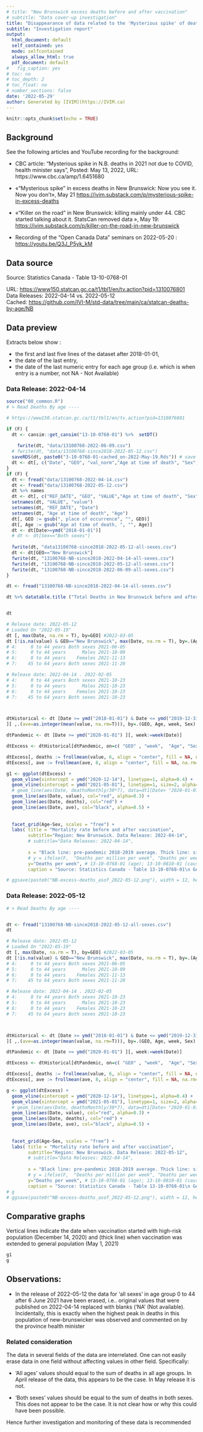 ---
# title: "New Brunswick excess deaths before and after vaccination"
# subtitle: "Data cover-up investigation"
title: "Disappearance of data related to the 'Mysterious spike' of deaths after vaccination among people under 45 years of age in New Brunswick"
subtitle: "Investigation report"
output:
  html_document: default
  self_contained: yes
  mode: selfcontained
  always_allow_html: true
  pdf_document: default
#   fig_caption: yes
# toc: no
# toc_depth: 2
# toc_float: no
# number_sections: false
date: '2022-05-29'
author: Generated by [IVIM](https://IVIM.ca)
---

<!-- ## Generated by [IVIM](https://IVIM.ca) -->

```{r setup, include=FALSE}
knitr::opts_chunk$set(echo = TRUE)
```
<!-- ## Summary -->

<!-- It  -->



## Background

See the following articles and YouTube recording for the background:

- CBC article: "Mysterious spike in N.B. deaths in 2021 not due to COVID, health minister says", Posted: May 13, 2022, URL: https://www.cbc.ca/amp/1.6451680

- «"Mysterious spike" in excess deaths in New Brunswick: Now you see it. Now you don't»,   May 21 <https://ivim.substack.com/p/mysterious-spike-in-excess-deaths>
- «"Killer on the road" in New Brunswick: killing mainly under 44. CBC started talking about it. StatsCan removed data », 
May 19:  <https://ivim.substack.com/p/killer-on-the-road-in-new-brunswick>

- Recording of the "Open Canada Data" seminars on 2022-05-20 : <https://youtu.be/Q3J_P5yk_kM>

## Data source 

Source: Statistics Canada - Table 13-10-0768-01

URL: <https://www150.statcan.gc.ca/t1/tbl1/en/tv.action?pid=1310076801>  
Data Releases: 2022-04-14 vs. 2022-05-12    
Cached: <https://github.com/IVI-M/std-data/tree/main/ca/statcan-deaths-by-age/NB>




## Data preview

Extracts below show :

- the first and last five lines of the dataset after 2018-01-01, 
- the date of the last entry, 
- the date of the last numeric entry for each age group (i.e. which is when entry is a  number, not NA - Not Available)



### Data Release: 2022-04-14



```{r april, echo=FALSE, message=FALSE, warning=FALSE}
source("00_common.R")
# > Read Deaths By age ----

# https://www150.statcan.gc.ca/t1/tbl1/en/tv.action?pid=1310076801

if (F) {
  dt <- cansim::get_cansim("13-10-0768-01") %>%  setDT() 
  
    fwrite(dt, "data/13100768-2022-06-09.csv")
  # fwrite(dt, "data/13100768-since2018-2022-05-12.csv")
  saveRDS(dt, paste0("3-10-0768-01-cached_on-2022-May-19.Rds")) # save locally as compressed Rds file
  dt <- dt[, c("Date", "GEO", "val_norm","Age at time of death", "Sex", "Characteristics")] 
}
if (F) {
  dt <- fread("data/13100768-2022-04-14.csv")
  dt <- fread("data/13100768-2022-05-12.csv")
  dt %>% names
  dt <- dt[, c("REF_DATE", "GEO", "VALUE","Age at time of death", "Sex")] 
  setnames(dt, "VALUE", "value")
  setnames(dt, "REF_DATE", "Date")
  setnames(dt, "Age at time of death", "Age")
  dt[, GEO := gsub(", place of occurrence", "", GEO)]
  dt[, Age := gsub("Age at time of death, ", "", Age)]
  dt <- dt[Date>=ymd("2018-01-01")]
  # dt <- dt[Sex=="Both sexes"]
  
  fwrite(dt, "data13100768-since2018-2022-05-12-all-sexes.csv")
  dt <- dt[GEO=="New Brunswick"]
  fwrite(dt, "13100768-NB-since2018-2022-04-14-all-sexes.csv")
  fwrite(dt, "13100768-NB-since2018-2022-05-12-all-sexes.csv")
  fwrite(dt, "13100768-NB-since2018-2022-06-09-all-sexes.csv")
}

dt <- fread("13100768-NB-since2018-2022-04-14-all-sexes.csv")

dt %>% datatable.title ("Total Deaths in New Brunswick before and after vaccination. Data release: 2022-04-14")


dt 

# Release date: 2022-05-12
# Loaded On "2022-05-19"
dt [, max(Date, na.rm = T), by=GEO] #2022-03-05
dt [!is.na(value) & GEO=="New Brunswick", max(Date, na.rm = T), by=.(Age,Sex)]
# 4:     0 to 44 years Both sexes 2021-06-05
# 5:     0 to 44 years      Males 2021-10-09
# 6:     0 to 44 years    Females 2021-11-13
# 7:    45 to 64 years Both sexes 2021-11-20

# Release date: 2022-04-14 . 2022-02-05
# 4:     0 to 44 years Both sexes 2021-10-23
# 5:     0 to 44 years      Males 2021-10-23
# 6:     0 to 44 years    Females 2021-10-23
# 7:    45 to 64 years Both sexes 2021-10-23



dtHistorical <- dt [Date >= ymd("2018-01-01") & Date <= ymd("2019-12-31") ][ , week:=week(Date)
][ ,.(ave=as.integer(mean(value, na.rm=T))), by=.(GEO, Age, week, Sex) ]

dtPandemic <- dt [Date >= ymd("2020-01-01") ][, week:=week(Date)]

dtExcess <- dtHistorical[dtPandemic, on=c( "GEO" , "week",  "Age", "Sex" ) ]

dtExcess[, deaths := frollmean(value, 6, align = "center", fill = NA, na.rm=T),by=.(Age,Sex) ]
dtExcess[, ave := frollmean(ave, 8, align = "center", fill = NA, na.rm=T),by=.(Age,Sex) ] 

g1 <- ggplot(dtExcess) + 
  geom_vline(xintercept = ymd("2020-12-14"), linetype=1, alpha=0.4) +
  geom_vline(xintercept = ymd("2021-05-01"), linetype=1, size=2, alpha=0.4) +
  # geom_line(aes(Date, deathsMonthly/30*7), data=dt1[Date> "2020-01-01"], col="red",  alpha=0.8) +
  geom_line(aes(Date, value), col="red", alpha=0.3) +
  geom_line(aes(Date, deaths), col="red") +
  geom_line(aes(Date, ave), col="black", alpha=0.5) +
  
  
  facet_grid(Age~Sex, scales = "free") +
  labs( title = "Mortality rate before and after vaccination",
        subtitle="Region: New Brunswick. Data Release: 2022-04-14",
        # subtitle="Data Releases: 2022-04-14",
        
        x = "Black line: pre-pandemic 2018-2019 average. Thick line: six-week average",
        # y = ifelse(F,  "Deaths per million per week", "Deaths per week"),
        y="Deaths per week", # 13-10-0768-01 (age); 13-10-0810-01 (cause)
        caption = "Source: Statistics Canada - Table 13-10-0768-01\n Generated by Open Canada Deaths Tracker App (ivim.ca/app)"     )  

# ggsave(paste0("NB-excess-deaths_asof_2022-05-12.png"), width = 12, height = 9)


```



### Data Release: 2022-05-12



```{r may, echo=FALSE, message=FALSE, warning=FALSE}

# > Read Deaths By age ----


dt <- fread("13100768-NB-since2018-2022-05-12-all-sexes.csv")
dt 

# Release date: 2022-05-12
# Loaded On "2022-05-19"
dt [, max(Date, na.rm = T), by=GEO] #2022-03-05
dt [!is.na(value) & GEO=="New Brunswick", max(Date, na.rm = T), by=.(Age,Sex)]
# 4:     0 to 44 years Both sexes 2021-06-05
# 5:     0 to 44 years      Males 2021-10-09
# 6:     0 to 44 years    Females 2021-11-13
# 7:    45 to 64 years Both sexes 2021-11-20

# Release date: 2022-04-14 . 2022-02-05
# 4:     0 to 44 years Both sexes 2021-10-23
# 5:     0 to 44 years      Males 2021-10-23
# 6:     0 to 44 years    Females 2021-10-23
# 7:    45 to 64 years Both sexes 2021-10-23



dtHistorical <- dt [Date >= ymd("2018-01-01") & Date <= ymd("2019-12-31") ][ , week:=week(Date)
][ ,.(ave=as.integer(mean(value, na.rm=T))), by=.(GEO, Age, week, Sex) ]

dtPandemic <- dt [Date >= ymd("2020-01-01") ][, week:=week(Date)]

dtExcess <- dtHistorical[dtPandemic, on=c( "GEO" , "week",  "Age", "Sex" ) ]

dtExcess[, deaths := frollmean(value, 6, align = "center", fill = NA, na.rm=T),by=.(Age,Sex) ]
dtExcess[, ave := frollmean(ave, 8, align = "center", fill = NA, na.rm=T),by=.(Age,Sex) ] 

g <- ggplot(dtExcess) + 
  geom_vline(xintercept = ymd("2020-12-14"), linetype=1, alpha=0.4) +
  geom_vline(xintercept = ymd("2021-05-01"), linetype=1, size=2, alpha=0.4) +
  # geom_line(aes(Date, deathsMonthly/30*7), data=dt1[Date> "2020-01-01"], col="red",  alpha=0.8) +
  geom_line(aes(Date, value), col="red", alpha=0.3) +
  geom_line(aes(Date, deaths), col="red") +
  geom_line(aes(Date, ave), col="black", alpha=0.5) +
  
  
  facet_grid(Age~Sex, scales = "free") +
  labs( title = "Mortality rate before and after vaccination",
        subtitle="Region: New Brunswick. Data Release: 2022-05-12",
        # subtitle="Data Releases: 2022-04-14",
        
        x = "Black line: pre-pandemic 2018-2019 average. Thick line: six-week average",
        # y = ifelse(F,  "Deaths per million per week", "Deaths per week"),
        y="Deaths per week", # 13-10-0768-01 (age); 13-10-0810-01 (cause)
        caption = "Source: Statistics Canada - Table 13-10-0768-01\n Generated by Open Canada Deaths Tracker App (ivim.ca/app)"     )  
# g
# ggsave(paste0("NB-excess-deaths_asof_2022-05-12.png"), width = 12, height = 9)


```

## Comparative graphs


<!-- ### Plots for printing -->

Vertical lines indicate the date when vaccination started with high-risk population (December 14, 2020) and (thick line) when vaccination was extended to general population  (May 1, 2021)


```{r comparison, echo=FALSE, message=FALSE, warning=FALSE}

g1
g

```


<!-- ### Interactive plots -->

<!-- Hover over the image for details and selection -->

<!-- ```{r  echo=FALSE, message=FALSE, warning=FALSE} -->
<!-- g1 %>% ggplotly -->
<!-- g %>% ggplotly -->
<!-- ``` -->

## Observations:

- In the release of 2022-05-12 the data for  'all sexes' in age group 0 to 44 after 6 June 2021 have been erased, i.e.. original values that were published on 2022-04-14  replaced with blanks ('NA' (Not available).
Incidentally, this is exactly when  the highest peak in deaths in this population of new-brunswicker was observed and commented on by the province health minister



### Related consideration

The data in several fields of the data are interrelated. 
One can not easily erase data in one field without affecting values in other field. Specifically:

- 'All ages' values should equal to the sum of deaths in all age groups. In April release of the data, this appears to be the case. In May release it is not.

- 'Both sexes' values should be equal to the sum of deaths in both sexes. This does not appear to be the case. It is not clear how or why this could have been possible. 

Hence further investigation and monitoring of these data is recommended

<!-- #### Open questions -->

<!-- It is  -->

<!-- #### Next steps -->